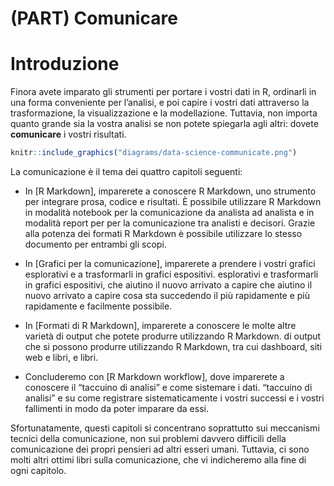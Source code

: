 # (PART) Comunicare {-}

# Introduzione {#communicate-intro}

Finora avete imparato gli strumenti per portare i vostri dati in R, ordinarli in una forma conveniente per l'analisi, e poi capire i vostri dati attraverso la trasformazione, la visualizzazione e la modellazione. Tuttavia, non importa quanto grande sia la vostra analisi se non potete spiegarla agli altri: dovete __comunicare__ i vostri risultati.

```r
knitr::include_graphics("diagrams/data-science-communicate.png")
```

La comunicazione è il tema dei quattro capitoli seguenti:

* In [R Markdown], imparerete a conoscere R Markdown, uno strumento per integrare
  prosa, codice e risultati. È possibile utilizzare R Markdown in modalità notebook per la 
  comunicazione da analista ad analista e in modalità report per 
  per la comunicazione tra analisti e decisori. Grazie alla potenza dei formati R Markdown
  è possibile utilizzare lo stesso documento per entrambi gli scopi.
  
* In [Grafici per la comunicazione], imparerete a prendere i vostri grafici esplorativi e a trasformarli in grafici espositivi.
  esplorativi e trasformarli in grafici espositivi, che aiutino il nuovo arrivato a capire
  che aiutino il nuovo arrivato a capire cosa sta succedendo il più rapidamente e 
  più rapidamente e facilmente possibile.
  
* In [Formati di R Markdown], imparerete a conoscere le molte altre varietà di output che potete produrre utilizzando R Markdown.
  di output che si possono produrre utilizzando R Markdown, tra cui dashboard, siti web e libri,
  e libri.
  
* Concluderemo con [R Markdown workflow], dove imparerete a conoscere il "taccuino di analisi" e come sistemare i dati.
  "taccuino di analisi" e su come registrare sistematicamente i vostri successi e i vostri 
  fallimenti in modo da poter imparare da essi.

Sfortunatamente, questi capitoli si concentrano soprattutto sui meccanismi tecnici della comunicazione, non sui problemi davvero difficili della comunicazione dei propri pensieri ad altri esseri umani. Tuttavia, ci sono molti altri ottimi libri sulla comunicazione, che vi indicheremo alla fine di ogni capitolo.
